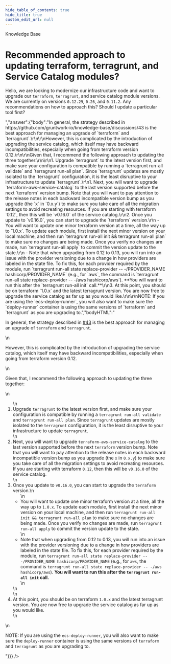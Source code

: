 ```yaml
---
hide_table_of_contents: true
hide_title: true
custom_edit_url: null
---
```



<head>
  <link rel="canonical" href="https://github.com/gruntwork-io/knowledge-base/discussions/226" />
</head>

<CenterLayout>
<span className="searchCategory">Knowledge Base</span>
<h1>Recommended approach to updating terraform, terragrunt, and Service Catalog modules?</h1>
<GitHub discussion={{"id":"D_kwDOF8slf84AO4G7","number":226,"author":{"login":"yorinasub17"},"title":"Recommended approach to updating terraform, terragrunt, and Service Catalog modules?","body":"Hello, we are looking to modernize our infrastructure code and want to upgrade our `terraform`, `terragrunt`, and service catalog module versions. We are currently on versions `0.12.29`, `0.26`, and `0.11.2`. Any recommendations on how to approach this? Should I update a particular tool first?","bodyHTML":"<p dir=\"auto\">Hello, we are looking to modernize our infrastructure code and want to upgrade our <code class=\"notranslate\">terraform</code>, <code class=\"notranslate\">terragrunt</code>, and service catalog module versions. We are currently on versions <code class=\"notranslate\">0.12.29</code>, <code class=\"notranslate\">0.26</code>, and <code class=\"notranslate\">0.11.2</code>. Any recommendations on how to approach this? Should I update a particular tool first?</p>","answer":{"body":"In general, the strategy described in https://github.com/gruntwork-io/knowledge-base/discussions/43 is the best approach for managing an upgrade of `terraform` and `terragrunt`.\r\n\r\nHowever, this is complicated by the introduction of upgrading the service catalog, which itself may have backward incompatibilities, especially when going from terraform version 0.12.\r\n\r\nGiven that, I recommend the following approach to updating the three together:\r\n\r\n1. Upgrade `terragrunt` to the latest version first, and make sure your configuration is compatible by running a `terragrunt run-all validate` and `terragrunt run-all plan`. Since `terragrunt` updates are mostly isolated to the `terragrunt` configuration, it is the least disruptive to your infrastructure to update `terragrunt`.\r\n1. Next, you will want to upgrade `terraform-aws-service-catalog` to the last version supported before the next `terraform` version bump. Note that you will want to pay attention to the release notes in each backward incompatible version bump as you upgrade (the `x` in `0.x.y`) to make sure you take care of all the migration settings to avoid recreating resources. If you are starting with terraform `0.12`, then this will be `v0.16.0` of the service catalog.\r\n2. Once you update to `v0.16.0`, you can start to upgrade the `terraform` version.\r\n    - You will want to update one minor terraform version at a time, all the way up to `1.0.x`. To update each module, first install the next minor version on your local machine, and then run `terragrunt run-all init && terragrunt run-all plan` to make sure no changes are being made. Once you verify no changes are made, run `terragrunt run-all apply` to commit the version update to the state.\r\n    - Note that when upgrading from 0.12 to 0.13, you will run into an issue with the provider versioning due to a change in how providers are labeled in the state file. To fix this, for each provider required by the module, run `terragrunt run-all state replace-provider -- -/PROVIDER_NAME hashicorp/PROVIDER_NAME` (e.g., for `aws`, the command is `terragrunt run-all state replace-provider -- -/aws hashicorp/aws`). **You will want to run this after the `terragrunt run-all init` call.**\r\n3. At this point, you should be on terraform `1.0.x` and the latest terragrunt version. You are now free to upgrade the service catalog as far up as you would like.\r\n\r\nNOTE: If you are using the `ecs-deploy-runner`, you will also want to make sure the `deploy-runner` container is using the same versions of `terraform` and `terragrunt` as you are upgrading to.","bodyHTML":"<p dir=\"auto\">In general, the strategy described in <a aria-label=\"Discussion #43\" class=\"issue-link js-issue-link\" data-error-text=\"Failed to load title\" data-id=\"3652834\" data-permission-text=\"Title is private\" data-url=\"https://github.com/gruntwork-io/knowledge-base/discussions/43\" data-hovercard-type=\"discussion\" data-hovercard-url=\"/gruntwork-io/knowledge-base/discussions/43/hovercard\" href=\"https://github.com/gruntwork-io/knowledge-base/discussions/43\">#43</a> is the best approach for managing an upgrade of <code class=\"notranslate\">terraform</code> and <code class=\"notranslate\">terragrunt</code>.</p>\n<p dir=\"auto\">However, this is complicated by the introduction of upgrading the service catalog, which itself may have backward incompatibilities, especially when going from terraform version 0.12.</p>\n<p dir=\"auto\">Given that, I recommend the following approach to updating the three together:</p>\n<ol dir=\"auto\">\n<li>Upgrade <code class=\"notranslate\">terragrunt</code> to the latest version first, and make sure your configuration is compatible by running a <code class=\"notranslate\">terragrunt run-all validate</code> and <code class=\"notranslate\">terragrunt run-all plan</code>. Since <code class=\"notranslate\">terragrunt</code> updates are mostly isolated to the <code class=\"notranslate\">terragrunt</code> configuration, it is the least disruptive to your infrastructure to update <code class=\"notranslate\">terragrunt</code>.</li>\n<li>Next, you will want to upgrade <code class=\"notranslate\">terraform-aws-service-catalog</code> to the last version supported before the next <code class=\"notranslate\">terraform</code> version bump. Note that you will want to pay attention to the release notes in each backward incompatible version bump as you upgrade (the <code class=\"notranslate\">x</code> in <code class=\"notranslate\">0.x.y</code>) to make sure you take care of all the migration settings to avoid recreating resources. If you are starting with terraform <code class=\"notranslate\">0.12</code>, then this will be <code class=\"notranslate\">v0.16.0</code> of the service catalog.</li>\n<li>Once you update to <code class=\"notranslate\">v0.16.0</code>, you can start to upgrade the <code class=\"notranslate\">terraform</code> version.\n<ul dir=\"auto\">\n<li>You will want to update one minor terraform version at a time, all the way up to <code class=\"notranslate\">1.0.x</code>. To update each module, first install the next minor version on your local machine, and then run <code class=\"notranslate\">terragrunt run-all init &amp;&amp; terragrunt run-all plan</code> to make sure no changes are being made. Once you verify no changes are made, run <code class=\"notranslate\">terragrunt run-all apply</code> to commit the version update to the state.</li>\n<li>Note that when upgrading from 0.12 to 0.13, you will run into an issue with the provider versioning due to a change in how providers are labeled in the state file. To fix this, for each provider required by the module, run <code class=\"notranslate\">terragrunt run-all state replace-provider -- -/PROVIDER_NAME hashicorp/PROVIDER_NAME</code> (e.g., for <code class=\"notranslate\">aws</code>, the command is <code class=\"notranslate\">terragrunt run-all state replace-provider -- -/aws hashicorp/aws</code>). <strong>You will want to run this after the <code class=\"notranslate\">terragrunt run-all init</code> call.</strong></li>\n</ul>\n</li>\n<li>At this point, you should be on terraform <code class=\"notranslate\">1.0.x</code> and the latest terragrunt version. You are now free to upgrade the service catalog as far up as you would like.</li>\n</ol>\n<p dir=\"auto\">NOTE: If you are using the <code class=\"notranslate\">ecs-deploy-runner</code>, you will also want to make sure the <code class=\"notranslate\">deploy-runner</code> container is using the same versions of <code class=\"notranslate\">terraform</code> and <code class=\"notranslate\">terragrunt</code> as you are upgrading to.</p>"}}} />

</CenterLayout>
  

<!-- ##DOCS-SOURCER-START
{
  "sourcePlugin": "github-discussions",
  "hash": "b1c82ba468d1b0450f1eafff91afd4da"
}
##DOCS-SOURCER-END -->
